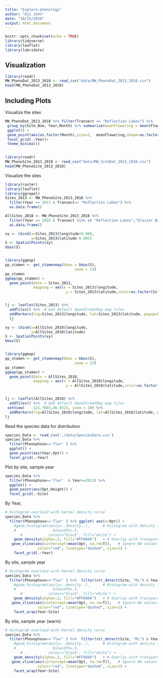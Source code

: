 ```yaml
---
title: "Explore-phenology"
author: "Aji John"
date: "10/15/2019"
output: html_document
---
```


```r
knitr::opts_chunk$set(echo = TRUE)
library(tidyverse)
library(leaflet)
library(lubridate)
```

## Visualization



```r
library(readr)
MW_PhenoDat_2013_2018 <- read_csv("data/MW_PhenoDat_2013_2018.csv")
head(MW_PhenoDat_2013_2018)
```

## Including Plots

Visualize the sites

```r
MW_PhenoDat_2013_2018 %>% filter(Transect == "Reflection Lakes") %>%
 group_by(Site_Num, Year,Month) %>% summarize(meanFlowering = mean(Flower)) %>%
 ggplot() +
 geom_point(aes(as.factor(Month),size=2,  meanFlowering,shape=as.factor(Site_Num))) +
 facet_grid(.~Year)+
 theme_minimal()
 
```

```r
library(readr)
MW_PhenoSite_2013_2018 <- read_csv("data/MW_SiteDat_2013_2018.csv")
head(MW_PhenoSite_2013_2018)
```

Visualize the sites

```r
library(raster)
library(leaflet)
library(ggrepel)
Sites_2013 <- MW_PhenoSite_2013_2018 %>% 
  filter(Year == 2013 & Transect== "Reflection Lakes") %>% 
  as.data.frame()

AllSites_2018 <- MW_PhenoSite_2013_2018 %>% 
  filter(Year == 2018 & Transect %in% c( "Reflection Lakes","Glacier Basin")) %>% 
  as.data.frame()

xy <- cbind(x=Sites_2013$longitude+0.008, 
            y=Sites_2013$latitude-0.005)
S <- SpatialPoints(xy)
bbox(S)


library(ggmap)
pp_stamen <- get_stamenmap(bbox = bbox(S),
                                zoom = 13)
pp_stamen
ggmap(pp_stamen) +
  geom_point(data = Sites_2013,
             mapping = aes(x = Sites_2013$longitude,
                            y = Sites_2013$latitude,color=as.factor(Site_Num))) 



```
```r
lj <- leaflet(Sites_2013) %>%
  addTiles() %>%  # Add default OpenStreetMap map tiles
  addMarkers(lng=Sites_2013$longitude, lat=Sites_2013$latitude, popup=Sites_2013$Site_Num)
  lj
```


```r

xy <- cbind(x=AllSites_2018$longitude, 
            y=AllSites_2018$latitude)
S <- SpatialPoints(xy)
bbox(S)


library(ggmap)
pp_stamen <- get_stamenmap(bbox = bbox(S),
                                zoom = 15)
pp_stamen
ggmap(pp_stamen) +
  geom_point(data = AllSites_2018,
             mapping = aes(x = AllSites_2018$longitude,
                            y = AllSites_2018$latitude,color=as.factor(Site_Num))) 



```
```r
lj <- leaflet(AllSites_2018) %>%
  addTiles() %>%  # Add default OpenStreetMap map tiles
 setView(	-121.7603,46.8523, zoom = 10) %>% 
  addMarkers(lng=AllSites_2018$longitude, lat=AllSites_2018$latitude, popup=AllSites_2018$Site_Num)
lj
```

Read the species data for distribution

```r
species_Data <- read_csv('./data/SpeciesData.csv')
species_Data %>% 
  filter(Phenophase=='flwr' ) %>%
  ggplot() +
  geom_point(aes(Year,Opt)) +
  facet_grid(.~Year)
```


Plot by site, sample year

```r

species_Data %>% 
  filter(Phenophase=='flwr'  & Year==2015) %>%
  ggplot() +
  geom_point(aes(Opt,Height)) +
  facet_grid(.~Site)


```

By Year,

```r
# Histogram overlaid with kernel density curve
species_Data %>% 
  filter(Phenophase=='flwr' ) %>% ggplot( aes(x=Opt)) + 
    #geom_histogram(aes(y=..density..),      # Histogram with density instead of count on y-axis
    #                 binwidth=.5,
       #            colour="black", fill="white") +
    geom_density(alpha=.2, fill="#FF6666")   + # Overlay with transparent density plot 
   geom_vline(aes(xintercept=mean(Opt, na.rm=T)),   # Ignore NA values for mean
               color="red", linetype="dashed", size=1) +
    facet_grid(.~Year)
```

By site, sample year

```r
# Histogram overlaid with kernel density curve
species_Data %>% 
  filter(Phenophase=='flwr' ) %>%  filter(str_detect(Site, "RL") & Year==2013) %>% ggplot( aes(x=Opt)) + 
    #geom_histogram(aes(y=..density..),      # Histogram with density instead of count on y-axis
    #                 binwidth=.5,
       #            colour="black", fill="white") +
    geom_density(alpha=.2, fill="#FF6666")   + # Overlay with transparent density plot 
   geom_vline(aes(xintercept=mean(Opt, na.rm=T)),   # Ignore NA values for mean
               color="red", linetype="dashed", size=1) +
    facet_wrap(Year~Site)
```

By site, sample year (warm)

```r
# Histogram overlaid with kernel density curve
species_Data %>% 
  filter(Phenophase=='flwr' ) %>%  filter(str_detect(Site, "RL") & Year==2015) %>% ggplot( aes(x=Opt)) + 
    #geom_histogram(aes(y=..density..),      # Histogram with density instead of count on y-axis
    #                 binwidth=.5,
       #            colour="black", fill="white") +
    geom_density(alpha=.2, fill="#FF6666")   + # Overlay with transparent density plot 
   geom_vline(aes(xintercept=mean(Opt, na.rm=T)),   # Ignore NA values for mean
               color="red", linetype="dashed", size=1) +
    facet_wrap(Year~Site)
```